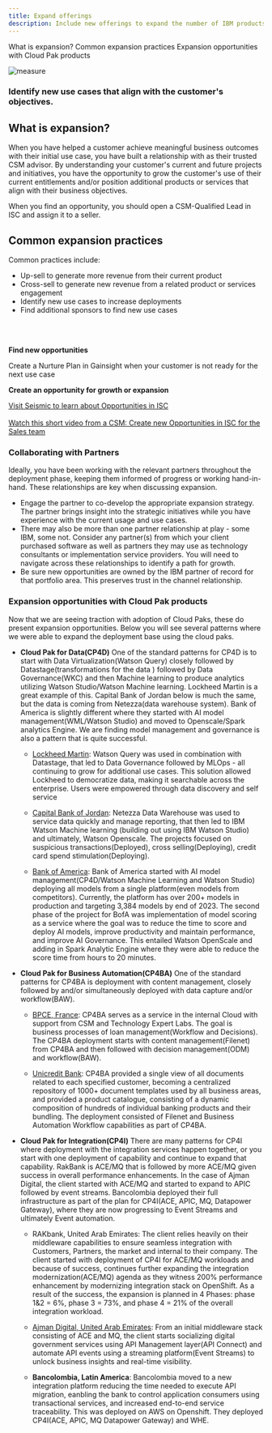 ```yaml
---
title: Expand offerings
description: Include new offerings to expand the number of IBM products used by the customer
---
```



<AnchorLinks small>
  <AnchorLink>What is expansion?</AnchorLink>
  <AnchorLink>Common expansion practices</AnchorLink>
  <AnchorLink>Expansion opportunities with Cloud Pak products</AnchorLink>
</AnchorLinks>

<Row>

<Column colMd={3} colLg={4}>

![measure](../../images/scale.png)

</Column>

<Column colMd={3} colLg={3} noGutterSm>

### Identify new use cases that align with the customer's objectives.

</Column>

</Row>

<Row>

<Column colMd={8} colLg={8}>

## What is expansion?

When you have helped a customer achieve meaningful business outcomes with their initial use case, you have built a relationship with as their trusted CSM advisor. By understanding your customer's current and future projects and initiatives, you have the opportunity to grow the customer's use of their current entitlements and/or position additional products or services that align with their business objectives.

When you find an opportunity, you should open a CSM-Qualified Lead in ISC and assign it to a seller.

## Common expansion practices

Common practices include:

* Up-sell to generate more revenue from their current product
* Cross-sell to generate new revenue from a related product or services engagement
* Identify new use cases to increase deployments
* Find additional sponsors to find new use cases

</Column>

<Column colMd={4} colLg={4}>

<br/><br/>

<Aside>

**Find new opportunities**

<Link to='/onboard/gainsight-nurture-plan' target='_blank' rel='noreferrer noopener'>Create a Nurture Plan in Gainsight when your customer is not ready for the next use case</Link>


</Aside>

<Aside>

**Create an opportunity for growth or expansion**

<a href='https://ibm.seismic.com/app?ContentId=5730eed4-2220-4a03-bff5-b47635e39904#/doccenter/5477419a-9474-4c51-94af-b442e9169fab/doc/%252Fdd98c5a3df-6b7c-1d77-6f07-d12e63954c78%252FdfOTRiYmU4NTQtNWY4NC03Y2QyLWZjYWUtOGIxYmFmZjkyZThk%252CPT0%253D%252CSG93LXRv%252Flf6b5298cc-0534-4df7-88a4-2bd61eb98188//?mode=view&parentPath=sessionStorage&anchorId=384645d4-ee31-4cf6-8b83-b2a1ed717044' target='_blank' rel='noreferrer noopener'>Visit Seismic to learn about Opportunities in ISC</a><br/>
<br/>
<a href="https://ibm.box.com/s/tisozjwri8qqw00bspoquqjn89fc9b43" target='_blank' rel='noreferrer noopener'>Watch this short video from a CSM: Create new Opportunities in ISC for the Sales team</a>

</Aside>

</Column>
</Row>

<Row>

<Column colMd={8} colLg={8}>

### Collaborating with Partners

Ideally, you have been working with the relevant partners throughout the deployment phase, keeping them informed of progress or working hand-in-hand. These relationships are key when discussing expansion.

* Engage the partner to co-develop the appropriate expansion strategy. The partner brings insight into the strategic initiatives while you have experience with the current usage and use cases.
* There may also be more than one partner relationship at play - some IBM, some not. Consider any partner(s) from which your client purchased software as well as partners they may use as technology consultants or implementation service providers. You will need to navigate across these relationships to identify a path for growth.
* Be sure new opportunities are owned by the IBM partner of record for that portfolio area. This preserves trust in the channel relationship.

### Expansion opportunities with Cloud Pak products

Now that we are seeing traction with adoption of Cloud Paks, these do present expansion opportunities.  Below you will see several patterns where we were able to expand the deployment base using the cloud paks.

- **Cloud Pak for Data(CP4D)**
One of the standard patterns for CP4D is to start with Data Virtualization(Watson Query) closely followed by Datastage(transformations for the data ) followed by Data Governance(WKC) and then Machine learning to produce analytics utilizing Watson Studio/Watson Machine learning.  Lockheed Martin is a great example of this.  Capital Bank of Jordan below is much the same, but the data is coming from Netezza(data warehouse system). Bank of America is slightly different where they started with AI model management(WML/Watson Studio) and moved to Openscale/Spark analytics Engine. We are finding model management and governance is also a pattern that is quite successful.

  - <a target='_blank' rel='noreferrer noopener' href="https://csm-usecase.dal1a.cirrus.ibm.com/#/view-use-case/c420ea7f-c767-46ab-9b32-4868464e3ad1">Lockheed Martin</a>: Watson Query was used in combination with Datastage, that led to Data Governance followed by MLOps - all continuing to grow for additional use cases.  This solution allowed Lockheed to democratize data, making it searchable across the enterprise.  Users were empowered through data discovery and self service

  - <a target='_blank' rel='noreferrer noopener' href="https://www.ibm.com/case-studies/capital-bank">Capital Bank of Jordan</a>:  Netezza Data Warehouse was used to service data quickly and manage reporting, that then led to IBM Watson Machine learning (building out using IBM Watson Studio) and ultimately, Watson Openscale. The projects focused on suspicious transactions(Deployed), cross selling(Deploying), credit card spend stimulation(Deploying).

  - <a target='_blank' rel='noreferrer noopener' href="https://w3.ibm.com/w3publisher/customersuccess/the-practice/2023-csm-americas-hightlight-stories/2023q1-bofa-americas-highlight">Bank of America</a>: Bank of America started with AI model management(CP4D/Watson Machine Learning and Watson Studio) deploying all models from a single platform(even models from competitors). Currently, the platform has over 200+ models in production and targeting 3,384 models by end of 2023. The second phase of the project for BofA was implementation of model scoring as a service where the goal was to reduce the time to score and deploy AI models, improve productivity and maintain performance, and improve AI Governance. This entailed Watson OpenScale and adding in Spark Analytic Engine where they were able to reduce the score time from hours to 20 minutes.

- **Cloud Pak for Business Automation(CP4BA)**
One of the standard patterns for CP4BA is deployment with content management, closely followed by and/or simultaneously deployed with  data capture and/or workflow(BAW).  

  - <a target='_blank' rel='noreferrer noopener' href="https://ibm.seismic.com/Link/Content/DC0y_2kEJhe0it4vuTl3240A">BPCE, France</a>: CP4BA serves as a service in the internal Cloud with support from CSM and Technology Expert Labs. The goal is business processes of loan management(Workflow and Decisions). The CP4BA deployment starts with content management(Filenet) from CP4BA and then followed with decision management(ODM) and workflow(BAW).

  - <a target='_blank' rel='noreferrer noopener' href="https://w3.ibm.com/w3publisher/customersuccess/spotlight-stories/2022-csm-spotlight/unicredit-bulbank">Unicredit Bank</a>: CP4BA provided a single view of all documents related to each specified customer, becoming a centralized repository of 1000+ document templates used by all business areas, and provided a product catalogue, consisting of a dynamic composition of hundreds of individual banking products and their bundling. The deployment consisted of Filenet and Business Automation Workflow capabilities as part of CP4BA.

- **Cloud Pak for Integration(CP4I)**
There are many patterns for CP4I where deployment with the integration services happen together, or you start with one deployment of capability and continue to expand that capability.  RakBank is ACE/MQ that is followed by more ACE/MQ given success in overall performance enhancements. In the case of Ajman Digital, the client started with ACE/MQ and started to expand to APIC followed by event streams. Bancolombia deployed their full infrastructure as part of the plan for CP4I(ACE, APIC, MQ, Datapower Gateway), where they are now progressing to Event Streams and ultimately Event automation.

  - <a target='_blank' rel='noreferrer noopener' hreaf="https://w3.ibm.com/w3publisher/customersuccess/spotlight-stories/2022-csm-spotlight/rakbank">RAKbank, United Arab Emirates</a>: The client relies heavily on their middleware capabilities to ensure seamless integration with Customers, Partners, the market and internal to their company. The client started with deployment of CP4I for ACE/MQ workloads and because of success, continues further expanding the integration modernization(ACE/MQ) agenda as they witness 200% performance enhancement by modernizing integration stack on OpenShift. As a result of the success, the expansion is planned in 4 Phases: phase 1&2 = 6%, phase 3 = 73%, and phase 4 = 21% of the overall integration workload.

  - <a target='_blank' rel='noreferrer noopener' href="https://w3.ibm.com/w3publisher/customersuccess/spotlight-stories/2023-csm-spotlight/ajman-digital">Ajman Digital, United Arab Emirates</a>: From an initial middleware stack consisting of ACE and MQ, the client starts socializing digital government services using API Management layer(API Connect) and automate API events using a streaming platform(Event Streams) to unlock business insights and real-time visibility. 

  - **Bancolombia, Latin America**: Bancolombia moved to a new integration platform reducing the time needed to execute API migration, eanbling the bank to control application consumers using transactional services, and increased end-to-end service traceability. This was deployed on AWS on Openshift. They deployed CP4I(ACE, APIC, MQ Datapower Gateway) and WHE.

</Column>

</Row>
